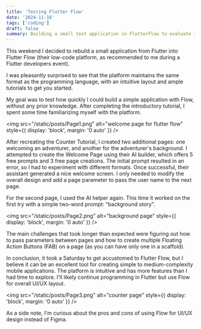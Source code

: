 ```yaml
---
title: 'Testing Flutter Flow'
date: '2024-11-18'
tags: ['coding']
draft: false
summary: Building a small test application in FlutterFlow to evaluate its potential and capabilities while comparing it to Flutter's basics and assessing its accessibility for beginners. 
---
```


This weekend I decided to rebuild a small application from Flutter into Flutter Flow (their low-code platform, as recommended to me during a Flutter developers event).

I was pleasantly surprised to see that the platform maintains the same format as the programming language, with an intuitive layout and ample tutorials to get you started.

My goal was to test how quickly I could build a simple application with Flow, without any prior knowledge. After completing the introductory tutorial, I spent some time familiarizing myself with the platform.

<img src="/static/posts/Page1.png" alt="welcome page for flutter flow" style={{ display: 'block', margin: '0 auto' }} />

After recreating the Counter Tutorial, I created two additional pages: one welcoming an adventurer, and another for the adventurer's background.
I attempted to create the Welcome Page using their AI builder, which offers 5 free prompts and 3 free page creations. The initial prompt resulted in an error, so I had to experiment with different formats. Once successful, their assistant generated a nice welcome screen. I only needed to modify the overall design and add a page parameter to pass the user name to the next page.

For the second page, I used the AI helper again. This time it worked on the first try with a simple two-word prompt: "background story".

<img src="/static/posts/Page2.png" alt="background page" style={{ display: 'block', margin: '0 auto' }} />


The main challenges that took longer than expected were figuring out how to pass parameters between pages and how to create multiple Floating Action Buttons (FAB) on a page (as you can have only one in a scaffold).

In conclusion, it took a Saturday to get accustomed to Flutter Flow, but I believe it can be an excellent tool for creating simple to medium-complexity mobile applications. The platform is intuitive and has more features than I had time to explore. I'll likely continue programming in Flutter but use Flow for overall UI/UX layout.

<img src="/static/posts/Page3.png" alt="counter page" style={{ display: 'block', margin: '0 auto' }} />

As a side note, I'm curious about the pros and cons of using Flow for UI/UX design instead of Figma.





